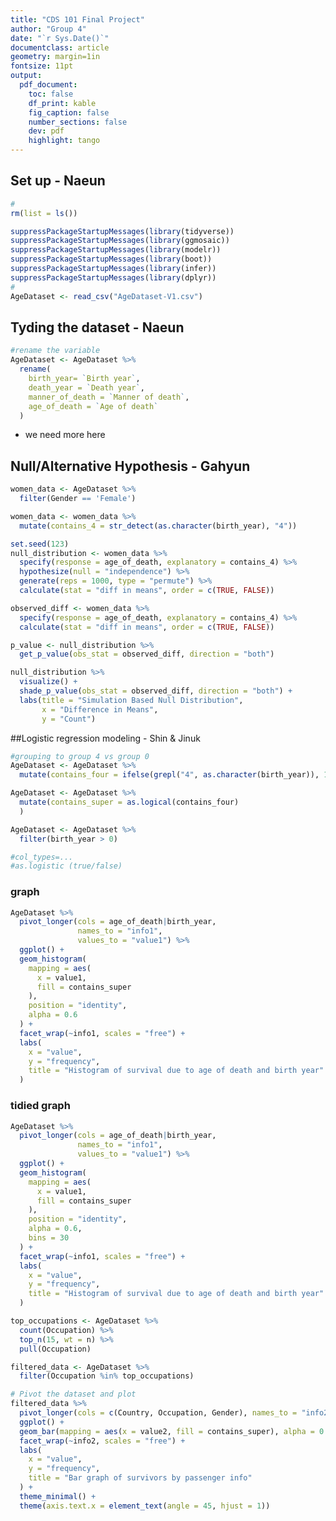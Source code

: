 ```yaml
---
title: "CDS 101 Final Project"
author: "Group 4"
date: "`r Sys.Date()`"
documentclass: article
geometry: margin=1in
fontsize: 11pt
output:
  pdf_document:
    toc: false
    df_print: kable
    fig_caption: false
    number_sections: false
    dev: pdf
    highlight: tango
---
```

## Set up - Naeun
```r
#
rm(list = ls())

suppressPackageStartupMessages(library(tidyverse))
suppressPackageStartupMessages(library(ggmosaic))
suppressPackageStartupMessages(library(modelr))
suppressPackageStartupMessages(library(boot))
suppressPackageStartupMessages(library(infer))
suppressPackageStartupMessages(library(dplyr))
# 
AgeDataset <- read_csv("AgeDataset-V1.csv")
```

## Tyding the dataset - Naeun
```r
#rename the variable
AgeDataset <- AgeDataset %>%
  rename(
    birth_year= `Birth year`,
    death_year = `Death year`,
    manner_of_death = `Manner of death`,
    age_of_death = `Age of death`
  )
```

* we need more here

## Null/Alternative Hypothesis - Gahyun
```r
women_data <- AgeDataset %>%
  filter(Gender == 'Female')
```
```r
women_data <- women_data %>%
  mutate(contains_4 = str_detect(as.character(birth_year), "4"))
```
```r
set.seed(123)
null_distribution <- women_data %>%
  specify(response = age_of_death, explanatory = contains_4) %>%
  hypothesize(null = "independence") %>%
  generate(reps = 1000, type = "permute") %>% 
  calculate(stat = "diff in means", order = c(TRUE, FALSE))
```
```r
observed_diff <- women_data %>%
  specify(response = age_of_death, explanatory = contains_4) %>%
  calculate(stat = "diff in means", order = c(TRUE, FALSE))
```
```r
p_value <- null_distribution %>%
  get_p_value(obs_stat = observed_diff, direction = "both")

null_distribution %>%
  visualize() +
  shade_p_value(obs_stat = observed_diff, direction = "both") +
  labs(title = "Simulation Based Null Distribution",
       x = "Difference in Means",
       y = "Count")
```

##Logistic regression modeling - Shin & Jinuk
```r
#grouping to group 4 vs group 0
AgeDataset <- AgeDataset %>%
  mutate(contains_four = ifelse(grepl("4", as.character(birth_year)), 1, 0))

AgeDataset <- AgeDataset %>%
  mutate(contains_super = as.logical(contains_four)
  )
```
```r
AgeDataset <- AgeDataset %>%
  filter(birth_year > 0)
```

```r
#col_types=...
#as.logistic (true/false)
```
### graph
```r
AgeDataset %>% 
  pivot_longer(cols = age_of_death|birth_year,
               names_to = "info1",
               values_to = "value1") %>% 
  ggplot() +
  geom_histogram(
    mapping = aes(
      x = value1,
      fill = contains_super
    ),
    position = "identity",
    alpha = 0.6
  ) +
  facet_wrap(~info1, scales = "free") +
  labs(
    x = "value",
    y = "frequency",
    title = "Histogram of survival due to age of death and birth year"
  )
```
### tidied graph
```r
AgeDataset %>% 
  pivot_longer(cols = age_of_death|birth_year,
               names_to = "info1",
               values_to = "value1") %>% 
  ggplot() +
  geom_histogram(
    mapping = aes(
      x = value1,
      fill = contains_super
    ),
    position = "identity",
    alpha = 0.6,
    bins = 30
  ) +
  facet_wrap(~info1, scales = "free") +
  labs(
    x = "value",
    y = "frequency",
    title = "Histogram of survival due to age of death and birth year"
  )
```
```r
top_occupations <- AgeDataset %>%
  count(Occupation) %>%
  top_n(15, wt = n) %>%
  pull(Occupation)

filtered_data <- AgeDataset %>%
  filter(Occupation %in% top_occupations)

# Pivot the dataset and plot
filtered_data %>%
  pivot_longer(cols = c(Country, Occupation, Gender), names_to = "info2", values_to = "value2") %>%
  ggplot() +
  geom_bar(mapping = aes(x = value2, fill = contains_super), alpha = 0.6) +
  facet_wrap(~info2, scales = "free") +
  labs(
    x = "value", 
    y = "frequency", 
    title = "Bar graph of survivors by passenger info"
  ) +
  theme_minimal() +
  theme(axis.text.x = element_text(angle = 45, hjust = 1))
```
